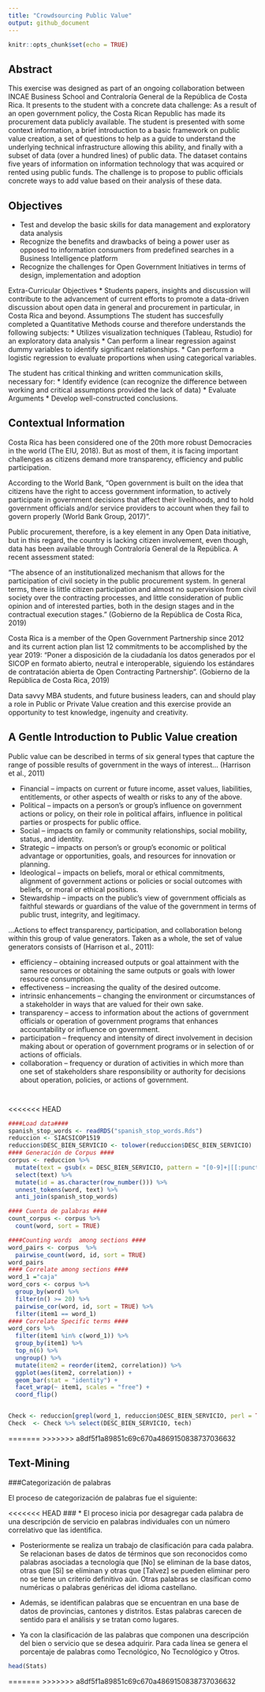 ```yaml
---
title: "Crowdsourcing Public Value"
output: github_document
---
```


```r
knitr::opts_chunk$set(echo = TRUE)
```

## Abstract

This exercise was designed as part of an ongoing collaboration between INCAE Business School and Contraloría General de la República de Costa Rica.  It presents to the student with a concrete data challenge:  As a result of an open government policy, the Costa Rican Republic has made its procurement data publicly available.  The student is presented with some context information, a brief introduction to a basic framework on public value creation, a set of questions to help as a guide to understand the underlying technical infrastructure allowing this ability, and finally with a subset of data (over a hundred lines) of public data.   The dataset contains five years of information on information technology that was acquired or rented using public funds.  The challenge is to propose to public officials concrete ways to add value based on their analysis of these data.

## Objectives
* Test and develop the basic skills for data management and exploratory data analysis
* Recognize the benefits and drawbacks of being a power user as opposed to information consumers from predefined searches in a Business Intelligence platform
* Recognize the challenges for Open Government Initiatives in terms of design, implementation and adoption

Extra-Curricular Objectives
* Students papers, insights and discussion will contribute to the advancement of current efforts to promote a data-driven discussion about open data in general and procurement in particular, in Costa Rica and beyond.
Assumptions
The student has succesfully completed a Quantitative Methods course and therefore understands the following subjects:
* Utilizes visualization techniques (Tableau, Rstudio) for an exploratory data analysis
* Can perform a linear regression against dummy variables to identify significant relationships.
* Can perform a logistic regression to evaluate proportions when using categorical variables.

The student has critical thinking and written communication skills, necessary for:
* Identify evidence (can recognize the difference between working and critical assumptions provided the lack of data)
* Evaluate Arguments
* Develop well-constructed conclusions.


## Contextual Information

Costa Rica has been considered one of the 20th more robust Democracies in the world (The EIU, 2018).  But as most of them, it is facing important challenges as citizens demand more transparency, efficiency and public participation. 

According to the World Bank, “Open government is built on the idea that citizens have the right to access government information, to actively participate in government decisions that affect their livelihoods, and to hold government officials and/or service providers to account when they fail to govern properly (World Bank Group, 2017)”.

Public procurement, therefore, is a key element in any Open Data initiative, but in this regard, the country is lacking citizen involvement, even though, data has been available through Contraloría General de la República.  A recent assessment stated:

“The absence of an institutionalized mechanism that allows for the participation of civil society in the public procurement system. In general terms, there is little citizen participation and almost no supervision from civil society over the contracting processes, and little consideration of public opinion and of interested parties, both in the design stages and in the contractual execution stages.” (Gobierno de la República de Costa Rica, 2019)

Costa Rica is a member of the Open Government Partnership since 2012 and its current action plan list 12 commitments to be accomplished by the year 2019: 
“Poner a disposición de la ciudadanía los datos generados por el SICOP en formato abierto, neutral e interoperable, siguiendo los estándares de contratación abierta de Open Contracting Partnership”. (Gobierno de la República de Costa Rica, 2019)

Data savvy MBA students, and future business leaders, can and should play a role in Public or Private Value creation and this exercise provide an opportunity to test knowledge, ingenuity and creativity.


## A Gentle Introduction to Public Value creation

Public value can be described in terms of six general types that capture the range of possible results of government in the ways of interest… (Harrison et al., 2011)

* Financial – impacts on current or future income, asset values, liabilities, entitlements, or other aspects of wealth or risks to any of the above. 
* Political – impacts on a person’s or group’s influence on government actions or policy, on their role in political affairs, influence in political parties or prospects for public office. 
* Social – impacts on family or community relationships, social mobility, status, and identity. 
* Strategic – impacts on person’s or group's economic or political advantage or opportunities, goals, and resources for innovation or planning. 
* Ideological – impacts on beliefs, moral or ethical commitments, alignment of government actions or policies or social outcomes with beliefs, or moral or ethical positions. 
* Stewardship – impacts on the public’s view of government officials as faithful stewards or guardians of the value of the government in terms of public trust, integrity, and legitimacy. 

...Actions to effect transparency, participation, and collaboration belong within this group of value generators. Taken as a whole, the set of value generators consists of (Harrison et al., 2011): 

* efficiency – obtaining increased outputs or goal attainment with the same resources or obtaining the same outputs or goals with lower resource consumption. 
* effectiveness – increasing the quality of the desired outcome. 
* intrinsic enhancements – changing the environment or circumstances of a stakeholder in ways that are valued for their own sake. 
* transparency – access to information about the actions of government officials or operation of government programs that enhances accountability or influence on government. 
* participation – frequency and intensity of direct involvement in decision making about or operation of government programs or in selection of or actions of officials. 
* collaboration – frequency or duration of activities in which more than one set of stakeholders share responsibility or authority for decisions about operation, policies, or actions of government. 

```r
```

```r
```

<<<<<<< HEAD
```r
####Load data####
spanish_stop_words <- readRDS("spanish_stop_words.Rds")
reduccion <- SIACSICOP1519
reduccion$DESC_BIEN_SERVICIO <- tolower(reduccion$DESC_BIEN_SERVICIO)
#### Generación de Corpus ####
corpus <- reduccion %>%
  mutate(text = gsub(x = DESC_BIEN_SERVICIO, pattern = "[0-9]+|[[:punct:]]|\\(.*\\)", replacement = "")) %>%
  select(text) %>%
  mutate(id = as.character(row_number())) %>%
  unnest_tokens(word, text) %>%
  anti_join(spanish_stop_words) 

#### Cuenta de palabras ####
count_corpus <- corpus %>%
  count(word, sort = TRUE) 

####Counting words  among sections ####
word_pairs <- corpus  %>%
  pairwise_count(word, id, sort = TRUE)
word_pairs
#### Correlate among sections ####
word_1 ="caja"
word_cors <- corpus %>%
  group_by(word) %>%
  filter(n() >= 20) %>%
  pairwise_cor(word, id, sort = TRUE) %>%
  filter(item1 == word_1)
#### Correlate Specific terms ####
word_cors %>%
  filter(item1 %in% c(word_1)) %>%
  group_by(item1) %>%
  top_n(6) %>%
  ungroup() %>%
  mutate(item2 = reorder(item2, correlation)) %>%
  ggplot(aes(item2, correlation)) +
  geom_bar(stat = "identity") +
  facet_wrap(~ item1, scales = "free") +
  coord_flip()


Check <- reduccion[grepl(word_1, reduccion$DESC_BIEN_SERVICIO, perl = TRUE),] # check words in database
Check  <- Check %>% select(DESC_BIEN_SERVICIO, tech)

```

=======
>>>>>>> a8df5f1a89851c69c670a4869150838737036632

## Text-Mining

###Categorización de palabras

El proceso de categorización de palabras fue el siguiente:

<<<<<<< HEAD
###
* El proceso inicia por desagregar cada palabra de una descripción de servicio en palabras individuales con un número correlativo que las identifica.

* Posteriormente se realiza un trabajo de clasificación para cada palabra. Se relacionan bases de datos de términos que son reconocidos como palabras asociadas a tecnología que [No] se eliminan de la base datos, otras que [Si] se eliminan y otras que [Talvez] se pueden eliminar pero no se tiene un criterio definitivo aún. Otras palabras se clasifican como numéricas o palabras genéricas del idioma castellano. 

* Además, se identifican palabras que se encuentran en una base de datos de provincias, cantones y distritos. Estas palabras carecen de sentido para el análisis y se tratan como lugares. 

* Ya con la clasificación de las palabras que componen una descripción del bien o servicio que se desea adquirir. Para cada línea se genera el porcentaje de palabras como Tecnológico, No Tecnológico y Otros.  

```r
head(Stats)   
```



=======
>>>>>>> a8df5f1a89851c69c670a4869150838737036632
